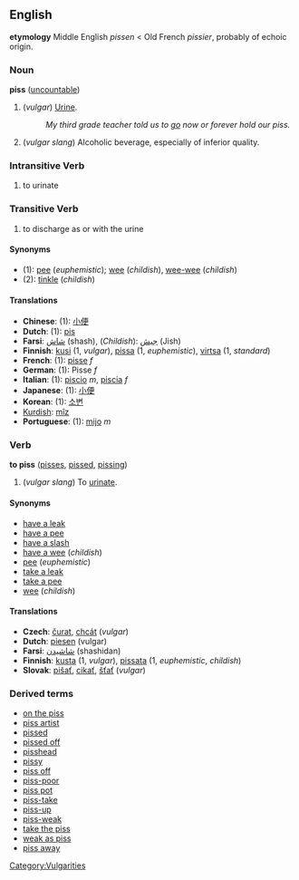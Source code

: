 ==English==
'''etymology''' 
Middle English ''pissen'' < Old French ''pissier'', probably of echoic origin.
===Noun===
'''piss''' ([[uncountable]])

#(''vulgar'') [[Urine]]. 
#:''My third grade teacher told us to [[go]] now or forever hold our piss.''
#(''vulgar slang'') Alcoholic beverage, especially of inferior quality.
===Intransitive Verb===
# to urinate
===Transitive Verb===
# to discharge as or with the urine

====Synonyms====
*(1): [[pee]] (''euphemistic''); [[wee]] (''childish''), [[wee-wee]] (''childish'')
*(2): [[tinkle]] (''childish'')

====Translations====
*'''Chinese''': (1): [[小便]]
*'''Dutch''': (1): [[pis]]
*'''Farsi''': [[شاش]] (shash), (''Childish''): [[جیش]] (Jish)
*'''Finnish''': [[kusi#Finnish|kusi]] (1, ''vulgar''), [[pissa#Finnish|pissa]] (1, ''euphemistic''), [[virtsa]] (1, ''standard'')
*'''French''': (1): [[pisse]] ''f''
*'''German''': (1): Pisse ''f''
*'''Italian''': (1): [[piscio]] ''m'', [[piscia]] ''f''
*'''Japanese''': (1): [[小便]]
*'''Korean''': (1): [[소변]]
*[[Kurdish]]: [[mîz]]
*'''Portuguese''': (1): [[mijo]] ''m''

=== Verb ===
'''to piss''' ([[pisses]], [[pissed]], [[pissing]])

#(''vulgar slang'') To [[urinate]].

====Synonyms====
*[[have a leak]]
*[[have a pee]]
*[[have a slash]]
*[[have a wee]] (''childish'')
*[[pee]] (''euphemistic'')
*[[take a leak]]
*[[take a pee]]
*[[wee]] (''childish'')

==== Translations ====
*'''Czech''': [[čurat]], [[chcát]] (''vulgar'')
*'''Dutch''': [[piesen]] (vulgar)
*'''Farsi''': [[شاشیدن]] (shashidan)
*'''Finnish''': [[kusta]] (1, ''vulgar''), [[pissata]] (1, ''euphemistic'', ''childish'') 
*'''Slovak''': [[pišať]], [[cikať]], [[šťať]] (''vulgar'')

===Derived terms===
*[[on the piss]]
*[[piss artist]]
*[[pissed]]
*[[pissed off]]
*[[pisshead]]
*[[pissy]]
*[[piss off]] <!-- which will include "piss somebody off"-->
*[[piss-poor]]
*[[piss pot]]
*[[piss-take]]
*[[piss-up]]
*[[piss-weak]]
*[[take the piss]]
*[[weak as piss]]
*[[piss away]]

[[Category:Vulgarities]]